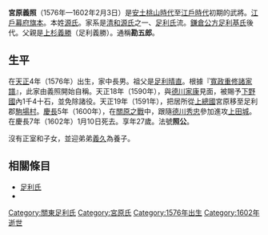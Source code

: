 {{unreferenced|time=2016-03-28T09:34:37+00:00}}
{{日本武士
|名稱= 宮原 義照
|圖片名稱= 
|圖片大小= 
|圖片說明= 
|時代= [[安土桃山時代|安土桃山時代]]—[[江戶時代|江戶時代]]初期
|出生日期= [[天正_(日本)|天正]]4年（1576年）
|出生地點= 
|逝世日期= [[慶長|慶長]]7年1月10日（1602年2月3日）
|逝世地點= 
|假名= 
|羅馬字= 
|幼名= 
|改名= 
|别名= 勘五郎（通稱）
|諡号= 
|神号= 
|戒名= 照公
|洗禮名= 
|墓所= 
|朝廷官位= 
|幕府職位= [[江戶幕府|江戶幕府]][[旗本|旗本]]
|主君= [[德川家康|德川家康]]
|藩= 
|氏族= [[清和源氏|清和源氏]]流[[足利氏|足利氏]]→{{tsl|ja|宮原氏}}
|父母= 父：[[上杉義勝|上杉義勝]]（足利義勝）<BR>母：[[真里谷信政|真里谷信政]]的女兒
|養父= 
|養母= 
|兄弟= 弟：[[宮原義久|義久]]
|姐妹= 
|正室= 
|側室= 
|嗣子= 
|嗣女= 
|養子= '''義久'''
|養女= 
}}
{{japanese|japanese=宮原 義照|kana=みやはら よしてる|romaji=Miyahara Yoshiteru}}
'''宮原義照'''（1576年—1602年2月3日）是[[安土桃山時代|安土桃山時代]]至[[江戶時代|江戶時代]]初期的武將。[[江戶幕府|江戶幕府]][[旗本|旗本]]。本姓[[源氏|源氏]]。家系是[[清和源氏|清和源氏]]之一、[[足利氏|足利氏]]流。[[鎌倉公方|鎌倉公方]][[足利基氏|足利基氏]]後代。父親是[[上杉義勝|上杉義勝]]（足利義勝）。通稱'''勘五郎'''。

== 生平 ==
在[[天正_(日本)|天正]]4年（1576年）出生，家中長男。祖父是[[上杉憲寬|足利晴直]]。根據『[[寬政重修諸家譜|寬政重修諸家譜]]』，此家由義照開始自稱{{tsl|ja|宮原氏}}。天正18年（1590年），與[[德川家康|德川家康]]見面，被賜予[[下野國|下野國]]{{tsl|ja|足利郡}}內1千4十石，並免除諸役。天正19年（1591年），把居所從[[上總國|上總國]]宮原移至足利郡[[駒場村|駒場村]]。[[慶長|慶長]]5年（1600年），在[[關原之戰|關原之戰]]中，跟隨[[德川秀忠|德川秀忠]]參加進攻[[上田城|上田城]]。在慶長7年（1602年）1月10日死去。享年27歲。法號'''照公'''。

沒有正室和子女，並迎弟弟[[宮原義久|義久]]為養子。

== 相關條目 ==
*[[足利氏|足利氏]]
*{{tsl|ja|宮原氏}}

{{宮原氏歷代當主|初代|1594—1602}}
[[Category:關東足利氏|Category:關東足利氏]]
[[Category:宮原氏|Category:宮原氏]]
[[Category:1576年出生|Category:1576年出生]]
[[Category:1602年逝世|Category:1602年逝世]]